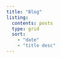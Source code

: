 ```yaml
---
title: "Blog"
listing:
  contents: posts
  type: grid
  sort:
    - "date"
    - "title desc"
---
```

